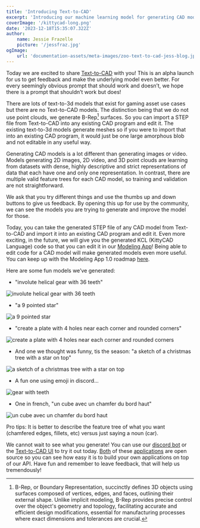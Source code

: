 ```yaml
---
title: 'Introducing Text-to-CAD'
excerpt: 'Introducing our machine learning model for generating CAD models from a text prompt.'
coverImage: '/kittycad-long.png'
date: '2023-12-18T15:35:07.322Z'
author:
    name: Jessie Frazelle
    picture: '/jessfraz.jpg'
ogImage:
    url: 'documentation-assets/meta-images/zoo-text-to-cad-jess-blog.jpg'
---
```


Today we are excited to share [Text-to-CAD](https://text-to-cad.zoo.dev) with you!
This is an alpha launch for us to
get feedback and make the underlying model even better. For every seemingly
obvious prompt that should work and doesn’t, we hope there is a prompt that
shouldn’t work but does!

There are lots of text-to-3d models that exist for gaming asset use cases but
there are no Text-to-CAD models. The distinction being that we do not use point
clouds, we generate B-Rep[^1] surfaces. So you can import a STEP file from Text-to-CAD
into any existing CAD program and edit it. The existing text-to-3d models
generate meshes so if you were to import that into an existing CAD program,
it would just be one large amorphous blob and not editable in any useful way.

Generating CAD models is a lot different than generating images or video. Models
generating 2D images, 2D video, and 3D point clouds are learning from datasets
with dense, highly descriptive and strict representations of data that each
have one and only one representation. In contrast, there are multiple valid
feature trees for each CAD model, so training and validation are not
straightforward.

We ask that you try different things and use the thumbs up and down buttons
to give us feedback. By opening this up for use by the community, we can see
the models you are trying to generate and improve the model for those.

Today, you can take the generated STEP file of any CAD model from Text-to-CAD
and import it into an existing CAD program and edit it. Even more exciting, in
the future, we will give you the generated KCL (KittyCAD Language) code so that
you can edit it in our [Modeling App](https://zoo.dev/modeling-app/download)!
Being able to edit code for a CAD model
will make generated models even more useful. You can keep up with the Modeling
App 1.0 roadmap [here](https://github.com/KittyCAD/modeling-app/issues/729).

Here are some fun models we’ve generated:

- "involute helical gear with 36 teeth"

![involute helical gear with 36 teeth](/images/text-to-cad/gear.png)

- "a 9 pointed star"

![a 9 pointed star](/images/text-to-cad/star.png)

- "create a plate with 4 holes near each corner and rounded corners"

![create a plate with 4 holes near each corner and rounded corners](/images/text-to-cad/plate.png)

- And one we thought was funny, tis the season: "a sketch of a christmas tree with a star on top"

![a sketch of a christmas tree with a star on top](/images/text-to-cad/tree.png)

- A fun one using emoji in discord...

![gear with teeth](/images/text-to-cad/discord-gear.png)

- One in french, "un cube avec un chamfer du bord haut"

![un cube avec un chamfer du bord haut](/images/text-to-cad/french-cube.png)

Pro tips: It is better to describe the feature tree of what you want (chamfered edges,
fillets, etc) versus just saying a noun (car).

We cannot wait to see what you generate! You can use our
[discord bot](https://discord.gg/JQEpHR7Nt2) or the
[Text-to-CAD UI](https://text-to-cad.zoo.dev) to try it out today.
[Both](https://github.com/KittyCAD/text-to-cad-ui) of
these [applications](https://github.com/KittyCAD/text-to-cad-discord-bot) are
open source so you can see how easy it is to build your
own applications on top of our API. Have fun and remember to leave feedback,
that will help us tremendously!

[^1]: B-Rep, or Boundary Representation, succinctly defines 3D objects using surfaces composed of vertices, edges, and faces, outlining their external shape. Unlike implicit modeling, B-Rep provides precise control over the object's geometry and topology, facilitating accurate and efficient design modifications, essential for manufacturing processes where exact dimensions and tolerances are crucial.
